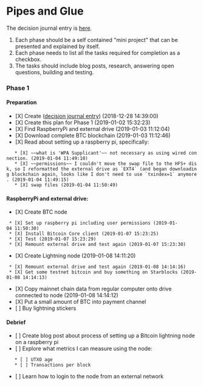 = Pipes and Glue =
The decision journal entry is [[diary/2018-12-28|here]].

# Each phase should be a self contained "mini project" that can be presented and explained by itself.
# Each phase needs to list all the tasks required for completion as a checkbox.
# The tasks should include blog posts, research, answering open questions, building and testing.

=== Phase 1 ===

==== Preparation ====
* [X] Create ([[diary/2018-12-28|decision journal entry]]) (2018-12-28 14:39:00)
* [X] Create this plan for Phase 1 (2019-01-02 15:32:23) 
* [X] Find RaspberryPi and external drive (2019-01-03 11:12:04)
* [X] Download complete BTC blockchain (2019-01-03 11:12:46)
* [X] Read about setting up a raspberry pi, specifically:
    * [X] ~~what is 'WPA Supplicant'~~ not necessary as using wired connection. (2019-01-04 11:49:10)
    * [X] ~~permissions~~ I couldn't move the swap file to the HFS+ disk, so I reformatted the external drive as `EXT4` (and began downloading blockchain again, looks like I don't need to use `txindex=1` anymore. (2019-01-04 11:49:15)
    * [X] swap files (2019-01-04 11:50:49)

==== RaspberryPi and external drive: ====
* [X] Create BTC node 
  * [X] Set up raspberry pi including user permissions (2019-01-04 11:50:30)
  * [X] Install Bitcoin Core client (2019-01-07 15:23:25)
  * [X] Test (2019-01-07 15:23:29)
  * [X] Remount external drive and test again (2019-01-07 15:23:30)
* [X] Create Lightning node  (2019-01-08 14:11:20)
  * [X] Remount external drive and test again (2019-01-08 14:14:16)
  * [X] Get some testnet bitcoin and buy something on Starblocks (2019-01-08 14:14:13)
* [X] Copy mainnet chain data from regular computer onto drive connected to node (2019-01-08 14:14:12)
* [X] Put a small amount of BTC into payment channel
* [ ] Buy lightning stickers

==== Debrief ====
* [ ] Create blog post about process of setting up a Bitcoin lightning node on a raspberry pi
* [ ] Explore what metrics I can measure using the node:
    * [ ] UTXO age
    * [ ] Transactions per block
* [ ] Learn how to login to the node from an external network
